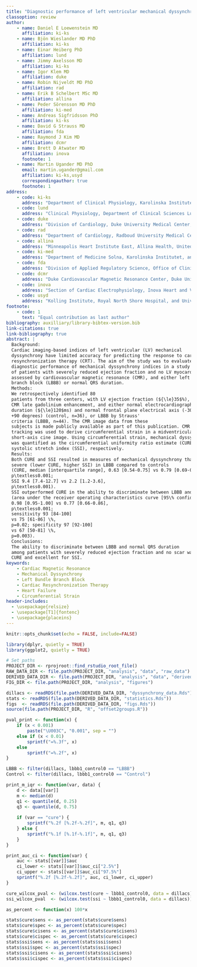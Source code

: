 ```yaml
---
title: "Diagnostic performance of left ventricular mechanical dyssynchrony indices using cardiovascular magnetic resonance feature tracking"
classoption: review
author:
    - name: Daniel E Loewenstein MD
      affiliation: ki-ks
    - name: Bjön Wieslander MD PhD
      affiliation: ki-ks
    - name: Einar Heiberg PhD
      affiliation: lund
    - name: Jimmy Axelsson MD
      affiliation: ki-ks
    - name: Igor Klem MD
      affiliation: duke
    - name: Robin Nijveldt MD PhD
      affiliation: rad
    - name: Erik B Schelbert MSc MD
      affiliation: allina
    - name: Peder Sörensson MD PhD
      affiliation: ki-med
    - name: Andreas Sigfridsson PhD
      affiliation: ki-ks
    - name: David G Strauss MD
      affiliation: fda
    - name: Raymond J Kim MD
      affiliation: dcmr
    - name: Brett D Atwater MD
      affiliation: inova
      footnote: 1
    - name: Martin Ugander MD PhD
      email: martin.ugander@gmail.com
      affiliation: ki-ks,usyd
      correspondingauthor: true
      footnote: 1
address:
    - code: ki-ks
      address: "Department of Clinical Physiology, Karolinska Institutet, and Karolinska University Hospital, Solna, Stockholm, Sweden"
    - code: lund
      address: "Clinical Physiology, Department of Clinical Sciences Lund, Lund University, Skåne University Hospital, Lund, Sweden"
    - code: duke
      address: "Division of Cardiology, Duke University Medical Center, Durham, NC, USA"
    - code: rad
      address: "Department of Cardiology, Radboud University Medical Center, Nijmegen, the Netherlands"
    - code: allina
      address: "Minneapolis Heart Institute East, Allina Health, United Hospital, St. Paul, MN, USA"
    - code: ki-med
      address: "Department of Medicine Solna, Karolinska Institutet, and Department of Cardiology, Karolinska University Hospital, Solna, Stockholm, Sweden"
    - code: fda
      address: "Division of Applied Regulatory Science, Office of Clinical Pharmacology, Office of Translational Sciences, Center for Drug Evaluation and Research, U.S. Food and Drug Administration, Silver Spring, MD, USA"
    - code: dcmr
      address: "Duke Cardiovascular Magnetic Resonance Center, Duke University Medical Center, Durham, NC, USA"
    - code: inova
      address: "Section of Cardiac Electrophysiology, Inova Heart and Vascular Institute, Fairfax, VA, USA"
    - code: usyd
      address: "Kolling Institute, Royal North Shore Hospital, and University of Sydney, Sydney, Australia"
footnote:
    - code: 1
      text: "Equal contribution as last author"
bibliography: auxilliary/library-bibtex-version.bib
link-citations: true
link-bibliography: true
abstract: |
  Background:
  Cardiac imaging-based indices of left ventricular (LV) mechanical
  dyssynchrony have limited accuracy for predicting the response to cardiac
  resynchronization therapy (CRT). The aim of the study was to evaluate the
  diagnostic performance of mechanical dyssynchrony indices in a study population
  of patients with severely reduced ejection fraction and no LV myocardial scar
  assessed by cardiovascular magnetic resonance (CMR), and either left bundle
  branch block (LBBB) or normal QRS duration.
  Methods:
  We retrospectively identified 80
  patients from three centers, with LV ejection fraction (${\le}35$%), no scar by
  CMR late gadolinium enhancement, and either normal electrocardiographic QRS
  duration (${\le}120$ms) and normal frontal plane electrical axis (-30 to
  +90 degrees) (control, n=36), or LBBB by Strauss'
  criteria (LBBB, n=44). The CMR image data from these
  subjects is made publicly available as part of this publication. CMR feature
  tracking was used to derive circumferential strain in a midventricular
  short-axis cine image. Using circumferential strain, mechanical dyssynchrony
  was quantified as the circumferential uniformity ratio estimate (CURE) and the
  systolic stretch index (SSI), respectively.
  Results:
  Both CURE and SSI resulted in measures of mechanical dyssynchrony that were more
  severe (lower CURE, higher SSI) in LBBB compared to controls
  (CURE, median [interquartile range], 0.63 [0.54-0.75] vs 0.79 [0.69-0.86],
  p\textless0.001;
  SSI 9.4 [7.4-12.7] vs 2.2 [1.2-3.6],
  p\textless0.001).
  SSI outperformed CURE in the ability to discriminate between LBBB and controls
  (area under the receiver operating characteristics curve [95\% confidence interval]
  0.98 [0.95-1.00] vs 0.77 [0.66-0.86],
  p\textless0.001;
  sensitivity 93 [84-100]
  vs 75 [61-86] \%,
  p=0.02; specificity 97 [92-100]
  vs 67 [50-81] \%,
  p=0.003).
  Conclusions:
  The ability to discriminate between LBBB and normal QRS duration
  among patients with severely reduced ejection fraction and no scar was fair for
  CURE and excellent for SSI.
keywords:
    - Cardiac Magnetic Resonance
    - Mechanical Dyssynchrony
    - Left Bundle Branch Block
    - Cardiac Resynchronization Therapy
    - Heart Failure
    - Circumferential Strain
header-includes:
  - \usepackage{relsize}
  - \usepackage[T1]{fontenc}
  - \usepackage{placeins}
---
```


```r
knitr::opts_chunk$set(echo = FALSE, include=FALSE)
```

```r
library(dplyr, quietly = TRUE)
library(ggplot2, quietly = TRUE)
```

```r
# Set paths
PROJECT_DIR <- rprojroot::find_rstudio_root_file()
RAW_DATA_DIR <- file.path(PROJECT_DIR, "analysis", "data", "raw_data")
DERIVED_DATA_DIR <- file.path(PROJECT_DIR, "analysis", "data", "derived_data")
FIG_DIR <- file.path(PROJECT_DIR, "analysis", "figures")
```

```r
dillacs <- readRDS(file.path(DERIVED_DATA_DIR, "dyssynchrony_data.Rds"))
stats <- readRDS(file.path(DERIVED_DATA_DIR, "statistics.Rds"))
figs  <- readRDS(file.path(DERIVED_DATA_DIR, "figs.Rds"))
source(file.path(PROJECT_DIR, "R", "offset2groups.R"))
```

```r
pval_print <- function(x) {
    if (x < 0.001)
        paste("\U003C", "0.001", sep = "")
    else if (x < 0.01)
        sprintf("=%.3f", x)
    else
        sprintf("=%.2f", x)
}
```

```r
LBBB <- filter(dillacs, lbbb1_control0 == "LBBB")
Control <- filter(dillacs, lbbb1_control0 == "Control")

print_m_iqr <- function(var, data) {
    d <- data[[var]]
    m <- median(d)
    q1 <- quantile(d, 0.25)
    q3 <- quantile(d, 0.75)
    
    if (var == "cure") {
        sprintf("%.2f [%.2f-%.2f]", m, q1, q3)
    } else {
        sprintf("%.1f [%.1f-%.1f]", m, q1, q3)
    }
}

print_auc_ci <- function(var) {
    auc <- stats[[var]]$auc
    ci_lower <- stats[[var]]$auc_ci["2.5%"]
    ci_upper <- stats[[var]]$auc_ci["97.5%"]
    sprintf("%.2f [%.2f-%.2f]", auc, ci_lower, ci_upper)
}

cure_wilcox_pval <- (wilcox.test(cure ~ lbbb1_control0, data = dillacs))$p.value
ssi_wilcox_pval  <- (wilcox.test(ssi ~ lbbb1_control0, data = dillacs))$p.value

as_percent <- function(x) 100*x

stats$cure$sens <- as_percent(stats$cure$sens)
stats$cure$spec <- as_percent(stats$cure$spec)
stats$cure$cisens <- as_percent(stats$cure$cisens)
stats$cure$cispec <- as_percent(stats$cure$cispec)
stats$ssi$sens <- as_percent(stats$ssi$sens)
stats$ssi$spec <- as_percent(stats$ssi$spec)
stats$ssi$cisens <- as_percent(stats$ssi$cisens)
stats$ssi$cispec <- as_percent(stats$ssi$cispec)

```
<!-----------------------------------------------------------------------------
# Abstract

*Background:* Cardiac imaging-based indices of left ventricular (LV) mechanical
dyssynchrony have limited accuracy for predicting the response to cardiac
resynchronization therapy (CRT). The aim of the study was to evaluate the
diagnostic performance of mechanical dyssynchrony indices in a study population
of patients with severely reduced ejection fraction and no LV myocardial scar
assessed by cardiovascular magnetic resonance (CMR), and either left bundle
branch block (LBBB) or normal QRS duration.
*Methods:* We retrospectively identified `r length(unique(dillacs$id))`
patients from three centers, with LV ejection fraction ${\le}{35}$%, no scar by
CMR late gadolinium enhancement, and either normal electrocardiographic QRS
duration (${<}120$ms) and normal frontal plane electrical axis (-30 to
+90 degrees) (control, `r sprintf("n=%d", nrow(Control))`), or LBBB by Strauss'
criteria (LBBB, `r sprintf("n=%d", nrow(LBBB))`). The CMR image data from these
subjects is made publicly available as part of this publication. CMR feature
tracking was used to derive circumferential strain in a midventricular
short-axis cine image. Using circumferential strain, mechanical dyssynchrony
was quantified as the circumferential uniformity ratio estimate (CURE) and the
systolic stretch index (SSI), respectively.
*Results:* Both CURE and SSI resulted in measures of mechanical dyssynchrony that were more
severe (lower CURE, higher SSI) in LBBB compared to controls
(CURE, median [interquartile range], `r print_m_iqr("cure", LBBB)` vs `r print_m_iqr("cure", Control)`,
p`r pval_print(cure_wilcox_pval)`; 
SSI `r print_m_iqr("ssi", LBBB)` vs `r print_m_iqr("ssi", Control)`,
p`r pval_print(ssi_wilcox_pval)`). 
SSI outperformed CURE in the ability to discriminate between LBBB and controls
(area under the receiver operating characteristics curve [95% confidence interval]
`r print_auc_ci("ssi")` vs `r print_auc_ci("cure")`, 
p`r pval_print(stats$compare_auc$p.value)`; 
sensitivity `r sprintf("%.0f [%.0f-%.0f]", stats$ssi$sens, stats$ssi$cisens["2.5%"], stats$ssi$cisens["97.5%"])` 
vs `r sprintf("%.0f [%.0f-%.0f] %%", stats$cure$sens, stats$cure$cisens["2.5%"], stats$cure$cisens["97.5%"])`,
`r sprintf("p%s", pval_print(stats$sens_xmcnemar))`; specificity `r sprintf("%.0f [%.0f-%.0f]", stats$ssi$spec, stats$ssi$cispec["2.5%"], stats$ssi$cispec["97.5%"])`
vs `r sprintf("%.0f [%.0f-%.0f] %%", stats$cure$spec, stats$cure$cispec["2.5%"], stats$cure$cispec["97.5%"])`,
`r sprintf("p%s", pval_print(stats$spec_xmcnemar))`).
*Conclusions:* The ability to discriminate between LBBB and normal QRS duration
among patients with severely reduced ejection fraction and no scar was fair for
CURE and excellent for SSI.
----------------------------------------------------------------------------->
